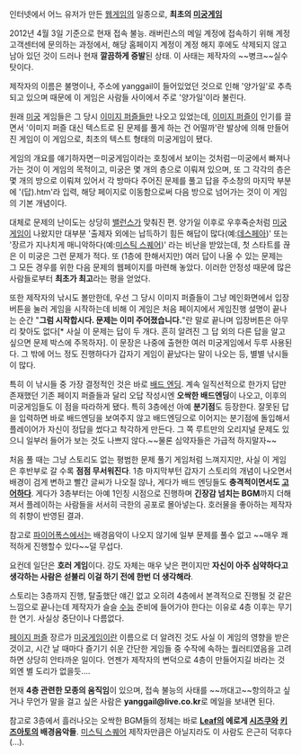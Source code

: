 인터넷에서 어느 유저가 만든 [[웹게임]]의 일종으로, '''최초의 [[미궁게임]]'''

2012년 4월 3일 기준으로 현재 접속 불능.
래버린스의 메일 계정에 접속하기 위해 계정 고객센터에 문의하는 과정에서, 해당 홈페이지 계정이 계정 해지 후에도 삭제되지 않고 남아 있던 것이 드러나 현재 '''깔끔하게 증발'''된 상태. 이 사태는 제작자의 ~~병크~~실수 탓이다. 

제작자의 이름은 불명이나, 주소에 yanggail이 들어있었던 것으로 인해 '양가일'로 추측되고 있으며 때문에 이 게임은 사람들 사이에서 주로 '양가일'이라 불린다.

원래 [[미궁]] 게임들은 그 당시 [[이미지 퍼즐]]들만 나오고 있었는데, [[이미지 퍼즐]]이 인기를 끌면서 '이미지 퍼즐 대신 텍스트로 된 문제를 풀게 하는 건 어떨까'란 발상에 의해 만들어진 게임이 이 게임으로, 최초의 텍스트 형태의 미궁게임이 됐다.

게임의 개요를 얘기하자면ㅡ미궁게임이라는 호칭에서 보이는 것처럼ㅡ미궁에서 빠져나가는 것이 이 게임의 목적이고, 미궁은 몇 개의 층으로 이뤄져 있으며, 또 그 각각의 층은 몇 개의 방으로 이뤄져 있어서 각 방마다 주어진 문제를 풀고 답을 주소창의 마지막 부분에 '(답).htm'라 입력, 해당 페이지로 이동함으로써 다음 방으로 넘어가는 것이 이 게임의 기본 개념이다.

대체로 문제의 난이도는 상당히 [[밸런스]]가 맞춰진 편. 양가일 이후로 우후죽순처럼 [[미궁게임]]이 나왔지만 대부분 '출제자 외에는 납득하기 힘든 해답이 많다(예:[[데스페아]])' 또는 '장르가 지나치게 매니악하다(예:[[미스틱 스퀘어]])' 라는 비난을 받았는데, 첫 스타트를 끊은 이 미궁은 그런 문제가 적다. 또 (1층에 한해서지만) 여러 답이 나올 수 있는 문제는 그 모든 경우를 위한 다음 문제의 웹페이지를 마련해 놓았다. 이러한 안정성 때문에 많은 사람들로부터 '''최초가 최고'''라는 평을 얻었다.

또한 제작자의 낚시도 볼만한데, 우선 그 당시 이미지 퍼즐들이 그냥 메인화면에서 입장버튼을 눌러 게임을 시작하는데 비해 이 게임은 처음 페이지에서 게임진행 설명이 끝나는 순간 "'''그럼 시작합시다. 문제는 이미 주어졌습니다.'''"란 말로 끝나며 입장버튼은 아무리 찾아도 없다[* 사실 이 문제는 답이 두 개다. 흔히 알려진 그 답 외의 다른 답을 알고 싶으면 문제 박스에 주목하자]. 이 문장은 나중에 출현한 여러 미궁게임에서 두루 사용된다. 그 밖에 어느 정도 진행하다가 갑자기 게임이 끝났다는 말이 나오는 등, 별별 낚시들이 많다.

특히 이 낚시들 중 가장 결정적인 것은 바로 [[배드 엔딩]]. 계속 일직선적으로 한가지 답만 존재했던 기존 페이지 퍼즐들과 달리 오답 작성시엔 '''오싹한 배드엔딩'''이 나오고, 이후의 미궁게임들도 이 점을 따라하게 됐다.
특히 3층에선 아예 '''분기점'''도 등장한다. 잘못된 답을 입력하면 바로 배드엔딩을 보여주지 않고 배드엔딩으로 이어지는 분기점에 돌입해서 플레이어가 자신이 정답을 썼다고 착각하게 만든다. 그 쪽 루트만의 오리지널 문제도 있으니 일부러 들어가 보는 것도 나쁘지 않다.~~물론 심약자들은 가급적 하지말자~~

처음 풀 때는 그냥 스토리도 없는 평범한 문제 풀기 게임처럼 느껴지지만, 사실 이 게임은 후반부로 갈 수록 '''점점 무서워진다'''. 1층 마지막부턴 갑자기 스토리의 개념이 나오면서 배경이 검게 변하고 빨간 글씨가 나오질 않나, 게다가 배드 엔딩들도 '''충격적이면서도 [[고어]]하다'''. 게다가 3층부터는 아예 1인칭 시점으로 진행하며 '''긴장감 넘치는 BGM'''까지 더해져서 플레이하는 사람들을 서서히 극한의 공포로 몰아넣는다.
호러물을 좋아하는 제작자의 취향이 반영된 결과.

참고로 [[파이어폭스]]에서는 배경음악이 나오지 않기에 일부 문제를 풀수 없고 ~~매우 쾌적하게 진행할수 있다~~덜 무섭다.

요컨데 일단은 '''호러 게임'''이다. 강도 자체는 매우 낮은 편이지만 '''자신이 아주 심약하다고 생각하는 사람은 섣불리 이걸 하기 전에 한번 더 생각해라'''.

스토리는 3층까지 진행, 탈출했단 얘긴 없고 오히려 4층에서 본격적으로 진행될 것 같은 느낌으로 끝나는데 제작자가 슬슬 [[수능]] 준비에 들어가야 한다는 이유로 4층 이후는 무기한 연기. 사실상 중단이나 다름없다.

[[페이지 퍼즐]] 장르가 [[미궁게임]]이란 이름으로 더 알려진 것도 사실 이 게임의 영향을 받은 것이고, 시간 날 때마다 즐기기 쉬운 간단한 게임들 중 수작에 속하는 퀄러티였음을 고려하면 상당히 안타까운 일이다. 언젠가 제작자의 변덕으로 4층이 만들어지길 바라는 것 외엔 별 도리가 없을듯....

현재 '''4층 관련한 모종의 움직임'''이 있으며, 접속 불능의 사태를 ~~까대고~~항의하고 싶거나 무언가 말을 걸고 싶은 사람은 '''yanggail@live.co.kr'''로 메일을 보내면 된다.

참고로 3층에서 흘러나오는 오싹한 BGM들의 정체는 바로 '''[[Leaf]]의 에로게 [[시즈쿠]]와 [[키즈아토]]의 배경음악들'''. [[미스틱 스퀘어]] 제작자만큼은 아닐지라도 이 사람도 은근히 덕후다(...).
